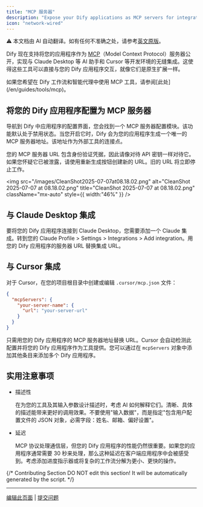 ```yaml
---
title: "MCP 服务器"
description: "Expose your Dify applications as MCP servers for integration with Claude Desktop, Cursor, and other AI development tools"
icon: "network-wired"
---
```


<Note> ⚠️ 本文档由 AI 自动翻译。如有任何不准确之处，请参考[英文原版](/en/documentation/pages/publish/publish-mcp)。</Note>


Dify 现在支持将您的应用程序作为 [MCP](https://modelcontextprotocol.io/introduction)（Model Context Protocol）服务器公开，实现与 Claude Desktop 等 AI 助手和 Cursor 等开发环境的无缝集成。这使得这些工具可以直接与您的 Dify 应用程序交互，就像它们是原生扩展一样。

<Note>
  如果您希望在 Dify 工作流和智能代理中使用 MCP 工具，请参阅[此处](/en/guides/tools/mcp)。
</Note>

## 将您的 Dify 应用程序配置为 MCP 服务器

导航到 Dify 中应用程序的配置界面，您会找到一个 MCP 服务器配置模块。该功能默认处于禁用状态。当您开启它时，Dify 会为您的应用程序生成一个唯一的 MCP 服务器地址。该地址作为外部工具的连接点。

<Danger>
  您的 MCP 服务器 URL 包含身份验证凭据，因此请像对待 API 密钥一样对待它。如果您怀疑它已被泄露，请使用重新生成按钮创建新的 URL。旧的 URL 将立即停止工作。
</Danger>

<img
  src="/images/CleanShot2025-07-07at08.18.02.png"
  alt="CleanShot 2025-07-07 at 08.18.02.png"
  title="CleanShot 2025-07-07 at 08.18.02.png"
  className="mx-auto"
  style={{ width:"46%" }}
/>

## 与 Claude Desktop 集成

要将您的 Dify 应用程序连接到 Claude Desktop，您需要添加一个 Claude 集成。转到您的 Claude Profile > Settings > Integrations > Add integration。用您的 Dify 应用程序的服务器 URL 替换集成 URL。

## 与 Cursor 集成

对于 Cursor，在您的项目根目录中创建或编辑 `.cursor/mcp.json` 文件：

```json
{
  "mcpServers": {
    "your-server-name": {
      "url": "your-server-url"
    }
  }
}
```

只需用您的 Dify 应用程序的 MCP 服务器地址替换 URL。Cursor 会自动检测此配置并将您的 Dify 应用程序作为工具提供。您可以通过在 `mcpServers` 对象中添加其他条目来添加多个 Dify 应用程序。

## 实用注意事项

- 描述性

  在为您的工具及其输入参数设计描述时，考虑 AI 如何解释它们。清晰、具体的描述能带来更好的调用效果。不要使用"输入数据"，而是指定"包含用户配置文件的 JSON 对象，必需字段：姓名、邮箱、偏好设置"。
- 延迟

  MCP 协议处理通信层，但您的 Dify 应用程序的性能仍然很重要。如果您的应用程序通常需要 30 秒来处理，那么这种延迟在客户端应用程序中会被感受到。考虑添加进度指示器或将复杂的工作流分解为更小、更快的操作。

{/*
Contributing Section
DO NOT edit this section!
It will be automatically generated by the script.
*/}

---

[编辑此页面](https://github.com/langgenius/dify-docs/edit/main/zh-hans/documentation/pages/publish/publish-mcp.mdx) | [提交问题](https://github.com/langgenius/dify-docs/issues/new?template=docs.yml)

